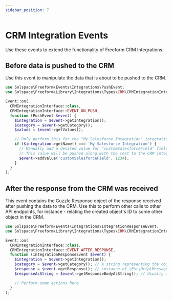 ```yaml
---
sidebar_position: 7
---
```


# CRM Integration Events

Use these events to extend the functionality of Freeform CRM Integrations:

## Before data is pushed to the CRM

Use this event to manipulate the data that is about to be pushed to the CRM.

```php
use Solspace\Freeform\Events\Integrations\PushEvent;
use Solspace\Freeform\Library\Integrations\Types\CRM\CRMIntegrationInterface;

Event::on(
  CRMIntegrationInterface::class,
  CRMIntegrationInterface::EVENT_ON_PUSH,
  function (PushEvent $event) {
    $integration = $event->getIntegration();
    $category = $event->getCategory();
    $values = $event->getValues();

    // Only perform this for the "My Salesforce Intagration" integration
    if ($integration->getName() === 'My Salesforce Integration') {
      // Manually add a desired value for "customSalesforceField" field in Salesforce
      // This value will be pushed along with the rest to the CRM integration
      $event->addValue('customSalesforceField', 1234);
    }
  }
);
```

## After the response from the CRM was received

This event contains the Guzzle Response object of the response received after pushing the data to the CRM. Use this to perform other calls to other API endpoints, for instance - relating the created object's ID to some other object in the CRM.

```php
use Solspace\Freeform\Events\Integrations\IntegrationResponseEvent;
use Solspace\Freeform\Library\Integrations\Types\CRM\CRMIntegrationInterface;

Event::on(
  CRMIntegrationInterface::class,
  CRMIntegrationInterface::EVENT_AFTER_RESPONSE,
  function (IntegrationResponseEvent $event) {
    $integration = $event->getIntegration();
    $category = $event->getCategory(); // A string representing the object that was pushed
    $response = $event->getResponse(); // instance of \Psr\Http\Message\ResponseInterface
    $responseAsString = $event->getResponseBodyAsString(); // Usually a stringified JSON object

    // Perform some actions here
  }
);
```
